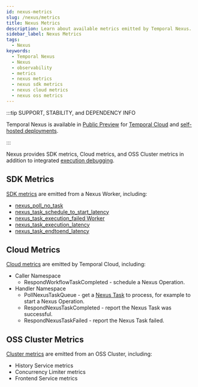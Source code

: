 ```yaml
---
id: nexus-metrics
slug: /nexus/metrics
title: Nexus Metrics
description: Learn about available metrics emitted by Temporal Nexus.
sidebar_label: Nexus Metrics
tags:
  - Nexus
keywords:
  - Temporal Nexus
  - Nexus
  - observability
  - metrics
  - nexus metrics
  - nexus sdk metrics
  - nexus cloud metrics
  - nexus oss metrics
---
```


:::tip SUPPORT, STABILITY, and DEPENDENCY INFO

Temporal Nexus is available in [Public Preview](/evaluate/development-production-features/release-stages#public-preview) for [Temporal Cloud](/cloud/nexus) and [self-hosted deployments](/production-deployment/self-hosted-guide/nexus).

:::

Nexus provides SDK metrics, Cloud metrics, and OSS Cluster metrics in addition to integrated [execution debugging](/nexus/execution-debugging).

## SDK Metrics

[SDK metrics](/references/sdk-metrics) are emitted from a Nexus Worker, including:
- [nexus_poll_no_task](/references/sdk-metrics#nexus_poll_no_task)
- [nexus_task_schedule_to_start_latency](/references/sdk-metrics#nexus_task_schedule_to_start_latency)
- [nexus_task_execution_failed	Worker](/references/sdk-metrics#nexus_task_execution_failed)
- [nexus_task_execution_latency](/references/sdk-metrics#nexus_task_execution_latency)
- [nexus_task_endtoend_latency](/references/sdk-metrics#nexus_task_endtoend_latency)

## Cloud Metrics

[Cloud metrics](/production-deployment/cloud/metrics/reference) are emitted by Temporal Cloud, including:
- Caller Namespace
  - RespondWorkflowTaskCompleted \- schedule a Nexus Operation.
- Handler Namespace
  - PollNexusTaskQueue \- get a [Nexus Task](/workers#nexus-task) to process, for example to start a Nexus Operation.
  - RespondNexusTaskCompleted \- report the Nexus Task was successful.
  - RespondNexusTaskFailed \- report the Nexus Task failed.

## OSS Cluster Metrics

[Cluster metrics](/references/cluster-metrics#nexus-metrics) are emitted from an OSS Cluster, including:
- History Service metrics
- Concurrency Limiter metrics
- Frontend Service metrics